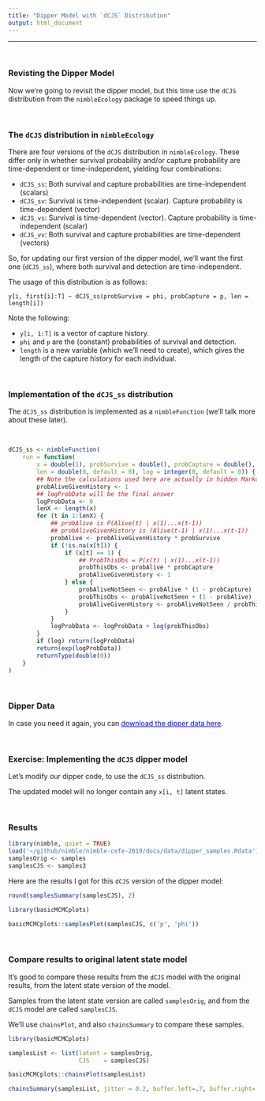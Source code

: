 ```yaml
---
title: "Dipper Model with `dCJS` Distribution"
output: html_document
---
```


---

\   

### Revisting the Dipper Model

Now we're going to revisit the dipper model, but this time use the `dCJS` distribution from the `nimbleEcology` package to speed things up.


\   

### The `dCJS` distribution in `nimbleEcology`

There are four versions of the `dCJS` distribution in `nimbleEcology`.  These differ only in whether survival probability and/or capture probability are time-dependent or time-independent, yielding four combinations:

- `dCJS_ss`: Both survival and capture probabilities are time-independent (scalars)
- `dCJS_sv`: Survival is time-independent (scalar).  Capture probability is time-dependent (vector)
- `dCJS_vs`: Survival is time-dependent (vector).  Capture probability is time-independent (scalar)
- `dCJS_vv`: Both survival and capture probabilities are time-dependent (vectors)

So, for updating our first version of the dipper model, we'll want the first one (`dCJS_ss`), where both survival and detection are time-independent.

The usage of this distribution is as follows:

`y[i, first[i]:T] ~ dCJS_ss(probSurvive = phi, probCapture = p, len = length[i])`

Note the following:

- `y[i, 1:T]` is a vector of capture history.
- `phi` and `p` are the (constant) probabilities of survival and detection.
- `length` is a new variable (which we'll need to create), which gives the length of the capture history for each individual.

\   

### Implementation of the `dCJS_ss` distribution

The `dCJS_ss` distribution is implemented as a `nimbleFunction` (we'll talk more about these later).

<!--
## XXXXXXXXXXXXX update dCJS_ss code below, if it changes!!!
-->

\   

```r
dCJS_ss <- nimbleFunction(
    run = function(
        x = double(1), probSurvive = double(), probCapture = double(),
        len = double(0, default = 0), log = integer(0, default = 0)) {
        ## Note the calculations used here are actually in hidden Markov model form.
        probAliveGivenHistory <- 1
        ## logProbData will be the final answer
        logProbData <- 0
        lenX <- length(x)
        for (t in 1:lenX) {
            ## probAlive is P(Alive(t) | x(1)...x(t-1))
            ## probAliveGivenHistory is (Alive(t-1) | x(1)...x(t-1))
            probAlive <- probAliveGivenHistory * probSurvive
            if (!is.na(x[t])) {
                if (x[t] == 1) {
                    ## ProbThisObs = P(x(t) | x(1)...x(t-1))
                    probThisObs <- probAlive * probCapture
                    probAliveGivenHistory <- 1
                } else {
                    probAliveNotSeen <- probAlive * (1 - probCapture)
                    probThisObs <- probAliveNotSeen + (1 - probAlive)
                    probAliveGivenHistory <- probAliveNotSeen / probThisObs
                }
            }
            logProbData <- logProbData + log(probThisObs)
        }
        if (log) return(logProbData)
        return(exp(logProbData))
        returnType(double(0))
    }
)
 ```


\   

### Dipper Data

In case you need it again, you can <a href="https://danielturek.github.io/nimble-cefe-2019/data/dipper_data.Rdata" style="color: blue">download the dipper data here</a>.


\   


### Exercise: Implementing the `dCJS` dipper model

Let's modify our dipper code, to use the `dCJS_ss`
distribution.

The updated model will no longer contain any `x[i, t]` latent states.


\  

### Results


```r
library(nimble, quiet = TRUE)
load('~/github/nimble/nimble-cefe-2019/docs/data/dipper_samples.Rdata')
samplesOrig <- samples
samplesCJS <- samples3
```

Here are the results I got for this `dCJS` version of the dipper model:

```r
round(samplesSummary(samplesCJS), 2)

library(basicMCMCplots)

basicMCMCplots::samplesPlot(samplesCJS, c('p', 'phi'))
```

\   

### Compare results to original latent state model

It's good to compare these results from the `dCJS` model with the
original results, from the latent state version of the model.

Samples from the latent state version are called `samplesOrig`, and
from the `dCJS` model are called `samplesCJS`.

We'll use `chainsPlot`, and also `chainsSummary` to compare these samples.

```r
library(basicMCMCplots)

samplesList <- list(latent = samplesOrig,
                    CJS    = samplesCJS)

basicMCMCplots::chainsPlot(samplesList)
```

```r
chainsSummary(samplesList, jitter = 0.2, buffer.left=.7, buffer.right=.7)
```





\  

\  

\  

\  

\  

\  

\  

\  

\  

\  

\  

\  

\  

\  



